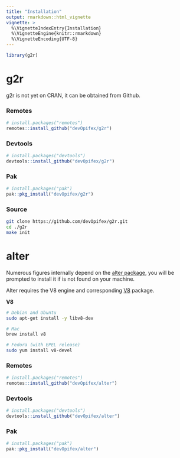 ```yaml
---
title: "Installation"
output: rmarkdown::html_vignette
vignette: >
  %\VignetteIndexEntry{Installation}
  %\VignetteEngine{knitr::rmarkdown}
  %\VignetteEncoding{UTF-8}
---
```


```r
library(g2r)
```

# g2r

g2r is not yet on CRAN, it can be obtained from Github.

### Remotes

```r
# install.packages("remotes")
remotes::install_github("devOpifex/g2r")
```

### Devtools

```r
# install.packages("devtools")
devtools::install_github("devOpifex/g2r")
```

### Pak

```r
# install.packages("pak")
pak::pkg_install("devOpifex/g2r")
```

### Source

```bash
git clone https://github.com/devOpifex/g2r.git
cd ./g2r
make init
```

# alter

Numerous figures internally depend on the [alter package](https://github.com/devOpifex/alter), you will be prompted to install it if is not found on your machine.

Alter requires the V8 engine and corresponding [V8](https://github.com/jeroen/V8/) package.

__V8__

```bash
# Debian and Ubuntu
sudo apt-get install -y libv8-dev
```

```bash
# Mac
brew install v8
```

```bash
# Fedora (with EPEL release)
sudo yum install v8-devel
```

### Remotes

```r
# install.packages("remotes")
remotes::install_github("devOpifex/alter")
```

### Devtools

```r
# install.packages("devtools")
devtools::install_github("devOpifex/alter")
```

### Pak

```r
# install.packages("pak")
pak::pkg_install("devOpifex/alter")
```
